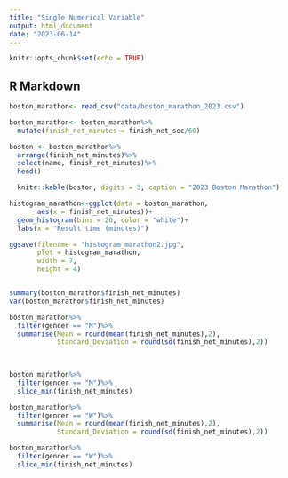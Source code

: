 ```yaml
---
title: "Single Numerical Variable"
output: html_document
date: "2023-06-14"
---
```


```r
knitr::opts_chunk$set(echo = TRUE)
```

## R Markdown
```r
boston_marathon<- read_csv("data/boston_marathon_2023.csv")

boston_marathon<- boston_marathon%>%
  mutate(finish_net_minutes = finish_net_sec/60)

boston <- boston_marathon%>%
  arrange(finish_net_minutes)%>%
  select(name, finish_net_minutes)%>%
  head()

  knitr::kable(boston, digits = 3, caption = "2023 Boston Marathon")
```

```r
histogram_marathon<-ggplot(data = boston_marathon,
       aes(x = finish_net_minutes))+
  geom_histogram(bins = 20, color = "white")+
  labs(x = "Result time (minutes)")

ggsave(filename = "histogram_marathon2.jpg",
       plot = histogram_marathon,
       width = 7,
       height = 4)


summary(boston_marathon$finish_net_minutes)
var(boston_marathon$finish_net_minutes)
```

```r
boston_marathon%>%
  filter(gender == "M")%>%
  summarise(Mean = round(mean(finish_net_minutes),2),
            Standard_Deviation = round(sd(finish_net_minutes),2))
  
  
```

```r
boston_marathon%>%
  filter(gender == "M")%>%
  slice_min(finish_net_minutes)
```
```r
boston_marathon%>%
  filter(gender == "W")%>%
  summarise(Mean = round(mean(finish_net_minutes),2),
            Standard_Deviation = round(sd(finish_net_minutes),2))

boston_marathon%>%
  filter(gender == "W")%>%
  slice_min(finish_net_minutes)
```






